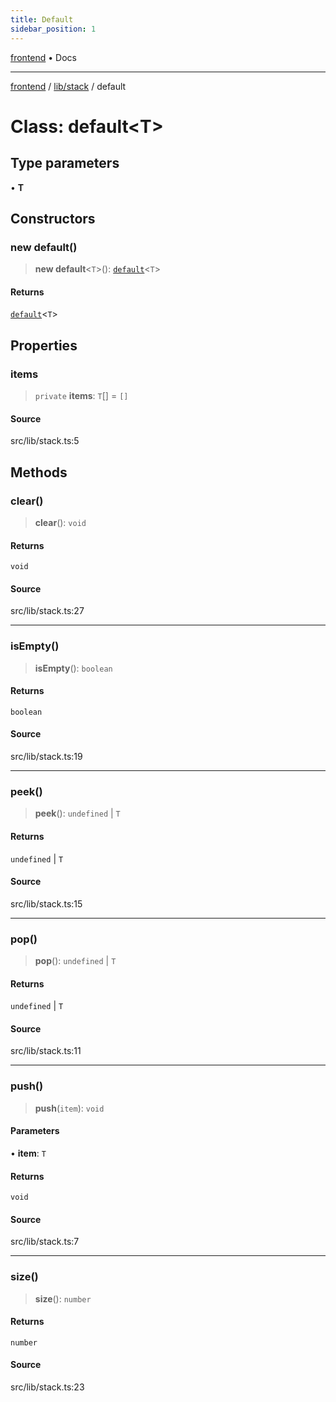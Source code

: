 ```yaml
---
title: Default
sidebar_position: 1
---
```


[frontend](../../..) • Docs

***

[frontend](../../..) / [lib/stack](..) / default

# Class: default\<T\>

## Type parameters

• **T**

## Constructors

### new default()

> **new default**\<`T`\>(): [`default`](default)\<`T`\>

#### Returns

[`default`](default)\<`T`\>

## Properties

### items

> `private` **items**: `T`[] = `[]`

#### Source

src/lib/stack.ts:5

## Methods

### clear()

> **clear**(): `void`

#### Returns

`void`

#### Source

src/lib/stack.ts:27

***

### isEmpty()

> **isEmpty**(): `boolean`

#### Returns

`boolean`

#### Source

src/lib/stack.ts:19

***

### peek()

> **peek**(): `undefined` \| `T`

#### Returns

`undefined` \| `T`

#### Source

src/lib/stack.ts:15

***

### pop()

> **pop**(): `undefined` \| `T`

#### Returns

`undefined` \| `T`

#### Source

src/lib/stack.ts:11

***

### push()

> **push**(`item`): `void`

#### Parameters

• **item**: `T`

#### Returns

`void`

#### Source

src/lib/stack.ts:7

***

### size()

> **size**(): `number`

#### Returns

`number`

#### Source

src/lib/stack.ts:23
